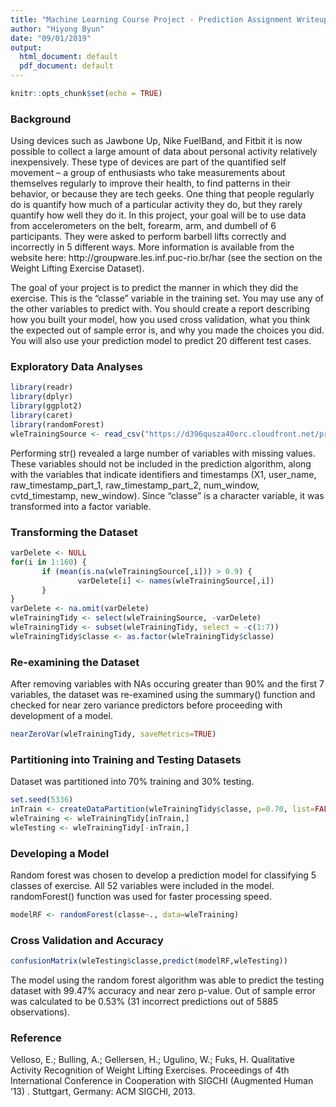 ---
title: "Machine Learning Course Project - Prediction Assignment Writeup"
author: "Hiyong Byun"
date: "09/01/2019"
output:
  html_document: default
  pdf_document: default
---

```{r setup, include=FALSE}
knitr::opts_chunk$set(echo = TRUE)
```

### Background
Using devices such as Jawbone Up, Nike FuelBand, and Fitbit it is now possible to collect a large amount of data about personal activity relatively inexpensively. These type of devices are part of the quantified self movement – a group of enthusiasts who take measurements about themselves regularly to improve their health, to find patterns in their behavior, or because they are tech geeks. One thing that people regularly do is quantify how much of a particular activity they do, but they rarely quantify how well they do it. In this project, your goal will be to use data from accelerometers on the belt, forearm, arm, and dumbell of 6 participants. They were asked to perform barbell lifts correctly and incorrectly in 5 different ways. More information is available from the website here: http://groupware.les.inf.puc-rio.br/har (see the section on the Weight Lifting Exercise Dataset).

The goal of your project is to predict the manner in which they did the exercise. This is the "classe" variable in the training set. You may use any of the other variables to predict with. You should create a report describing how you built your model, how you used cross validation, what you think the expected out of sample error is, and why you made the choices you did. You will also use your prediction model to predict 20 different test cases.

### Exploratory Data Analyses
```{r echo=FALSE, message=FALSE, warning=FALSE, cache=TRUE}
library(readr)
library(dplyr)
library(ggplot2)
library(caret)
library(randomForest)
wleTrainingSource <- read_csv("https://d396qusza40orc.cloudfront.net/predmachlearn/pml-training.csv")
```

Performing str() revealed a large number of variables with missing values. These variables should not be included in the prediction algorithm, along with the variables that indicate identifiers and timestamps (X1, user_name, raw_timestamp_part_1, raw_timestamp_part_2, num_window, cvtd_timestamp, new_window). Since "classe" is a character variable, it was transformed into a factor variable.

### Transforming the Dataset
```{r cache=TRUE}
varDelete <- NULL
for(i in 1:160) {
       if (mean(is.na(wleTrainingSource[,i])) > 0.9) {
               varDelete[i] <- names(wleTrainingSource[,i])
       }
}
varDelete <- na.omit(varDelete)
wleTrainingTidy <- select(wleTrainingSource, -varDelete)
wleTrainingTidy <- subset(wleTrainingTidy, select = -c(1:7))
wleTrainingTidy$classe <- as.factor(wleTrainingTidy$classe)
```

### Re-examining the Dataset
After removing variables with NAs occuring greater than 90% and the first 7 variables, the dataset was re-examined using the summary() function and checked for near zero variance predictors before proceeding with development of a model.

```{r cache=TRUE}
nearZeroVar(wleTrainingTidy, saveMetrics=TRUE)
```

### Partitioning into Training and Testing Datasets
Dataset was partitioned into 70% training and 30% testing.

```{r cache=TRUE}
set.seed(5336)
inTrain <- createDataPartition(wleTrainingTidy$classe, p=0.70, list=FALSE)
wleTraining <- wleTrainingTidy[inTrain,]
wleTesting <- wleTrainingTidy[-inTrain,]
```

### Developing a Model
Random forest was chosen to develop a prediction model for classifying 5 classes of exercise. All 52 variables were included in the model. randomForest() function was used for faster processing speed.
```{r cache=TRUE}
modelRF <- randomForest(classe~., data=wleTraining)
```

### Cross Validation and Accuracy
```{r cache=TRUE}
confusionMatrix(wleTesting$classe,predict(modelRF,wleTesting))
```

The model using the random forest algorithm was able to predict the testing dataset with 99.47% accuracy and near zero p-value. Out of sample error was calculated to be 0.53% (31 incorrect predictions out of 5885 observations).

### Reference
Velloso, E.; Bulling, A.; Gellersen, H.; Ugulino, W.; Fuks, H. Qualitative Activity Recognition of Weight Lifting Exercises. Proceedings of 4th International Conference in Cooperation with SIGCHI (Augmented Human '13) . Stuttgart, Germany: ACM SIGCHI, 2013.
